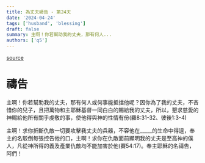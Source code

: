 ```yaml
---
title: 為丈夫禱告 - 第24天
date: '2024-04-24'
tags: ['husband', 'blessing']
draft: false
summary: 主啊！你若幫助我的丈夫，那有何人...
authors: ['q5']
---
```


[source](https://q5help.me/faith/Prayforhusband31days.jsp)

# 禱告

主啊！你若幫助我的丈夫，那有何人或何事能抵擋他呢？因你為了我的丈夫，不吝惜你的兒子，且把萬物和主耶穌基督一同白白的賜給我的丈夫，所以，懇求慈愛的神賜給他所有關乎虔敬的事，使他得與神的性情有份(羅8:31-32、彼後1:3-4)

主啊！求你折斷仇敵一切要攻擊我丈夫的兵器，不容他在_____的生命中得逞，奉主的名駁倒每張控告他的口，主啊！求你在仇敵面前顯明我的丈夫是至高神的僕人，凡從神所得的義及產業仇敵均不能加害於他(賽54:17)。奉主耶穌的名禱告，阿們！
